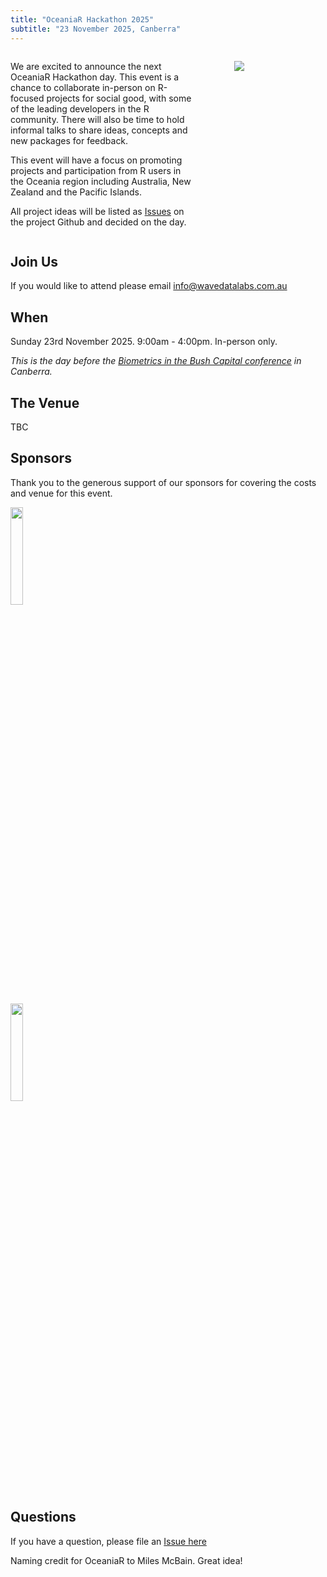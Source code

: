 ```yaml
---
title: "OceaniaR Hackathon 2025"
subtitle: "23 November 2025, Canberra"
---
```


:::: {.columns}

::: {.column width="60%"}

We are excited to announce the next OceaniaR Hackathon day. This event is a 
chance to collaborate in-person on R-focused projects for social good, with some
of the leading developers in the R community. There will also be time to hold informal talks to share ideas, concepts and new packages for feedback.   

This event will have a focus on promoting projects and participation from R users in the Oceania region including Australia, New Zealand and the Pacific Islands. 

All project ideas will be listed as [Issues](https://github.com/StatSocAus/oceaniar-hack-2025/issues) on the project Github and decided on the day.  

:::

::: {.column width="5%"}

:::

::: {.column width="30%"}
![](logo/cbr.jpg){fig-align="right"}
:::

::::

## Join Us  

If you would like to attend please email [info@wavedatalabs.com.au](mailto:info@wavedatalabs.com.au) 


## When 

Sunday 23rd November 2025. 9:00am - 4:00pm. In-person only.

*This is the day before the [Biometrics in the Bush Capital conference](https://biometricsociety.org.au/conference2025/index.html) in Canberra.*

## The Venue   

TBC


## Sponsors   

Thank you to the generous support of our sponsors for covering the costs and venue
for this event. 

[![](logo/SSA.png){width=20%}](https://www.statsoc.org.au/)

[![](logo/wave.png){width=20%}](https://www.wavedatalabs.com.au/)


## Questions  

If you have a question, please file an [Issue here](https://github.com/StatSocAus/oceaniar-hack-2025/issues)  

Naming credit for OceaniaR to Miles McBain. Great idea!